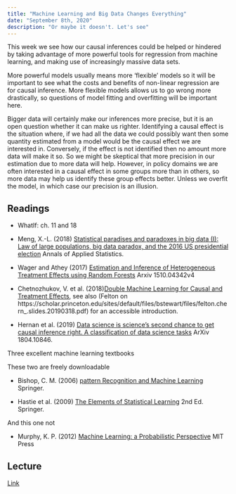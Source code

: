 ```yaml
---
title: "Machine Learning and Big Data Changes Everything"
date: "September 8th, 2020"
description: "Or maybe it doesn't. Let's see"
---
```


This week we see how our causal inferences could be helped or hindered
by taking advantage of more powerful tools for regression from
machine learning, and making use of increasingly massive data sets.

More powerful models usually means more 'flexible' models so it will
be important to see what the costs and benefits of non-linear
regression are for causal inference. More flexible models allows us
to go wrong more drastically, so questions of model fitting and
overfitting will be important here.

Bigger data will certainly make our inferences more precise, but it is
an open question whether it can make us righter. Identifying a causal
effect is the situation where, if we had all the data we could possibly
want then some quantity estimated from a model would be the causal
effect we are interested in. Conversely, if the effect is not identified
then no amount more data will make it so. So we might be skeptical
that more precision in our estimation due to more data will help. However,
in policy domains we are often interested in a causal effect in some
groups more than in others, so more data may help us identify these
group effects better. Unless we overfit the model, in which case our
precision is an illusion.


## Readings

- WhatIf: ch. 11 and 18

- Meng, X.-L. (2018) [Statistical paradises and paradoxes in big data (I): Law of large 
  populations, big data paradox, and the 2016 US presidential election](https://statistics.fas.harvard.edu/files/statistics-2/files/statistical_paradises_and_paradoxes.pdf) Annals of Applied Statistics.
  
- Wager and Athey (2017) [Estimation and Inference of Heterogeneous Treatment
Effects using Random Forests](https://arxiv.org/pdf/1510.04342.pdf) Arxiv 1510.04342v4

- Chetnozhukov, V. et al. (2018)[Double Machine Learning for Causal and Treatment Effects](https://onlinelibrary.wiley.com/doi/epdf/10.1111/ectj.12097), 
  see also (Felton on 
  https://scholar.princeton.edu/sites/default/files/bstewart/files/felton.chern_.slides.20190318.pdf) for an accessible introduction.
  
- Hernan et al. (2019) [Data science is science's second chance to get causal inference right. A classification of data science tasks](https://arxiv.org/ftp/arxiv/papers/1804/1804.10846.pdf) ArXiv 1804.10846.

Three excellent machine learning textbooks

These two are freely downloadable

- Bishop, C. M. (2006) [pattern Recognition and Machine Learning](https://www.microsoft.com/en-us/research/people/cmbishop/prml-book/) Springer.

- Hastie et al. (2009) [The Elements of Statistical Learning](http://www.web.stanford.edu/~hastie/ElemStatLearn/) 2nd Ed. Springer.

And this one not

- Murphy, K. P. (2012) [Machine Learning: a Probabilistic Perspective](https://www.cs.ubc.ca/~murphyk/MLbook/) MIT Press

## Lecture

[Link](https://moodle.hertie-school.org/course/index.php?categoryid=266) 

